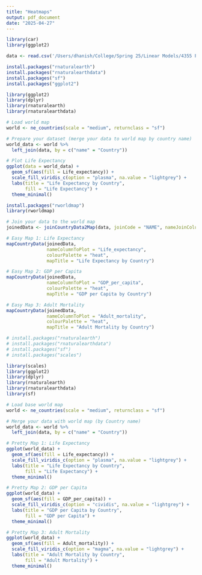 ```yaml
---
title: "Heatmaps"
output: pdf_document
date: "2025-04-27"
---
```


```r
library(car)  
library(ggplot2) 

data <- read.csv('/Users/dhanish/College/Spring 25/Linear Models/4355 Project/Life-Expectancy-Data-Updated.csv')
```

```r

install.packages("rnaturalearth")
install.packages("rnaturalearthdata")
install.packages("sf")  
install.packages("ggplot2")

library(ggplot2)
library(dplyr)
library(rnaturalearth)
library(rnaturalearthdata)

# Load world map
world <- ne_countries(scale = "medium", returnclass = "sf")

# Prepare your dataset (merge your data to world map by country name)
world_data <- world %>%
  left_join(data, by = c("name" = "Country"))

# Plot Life Expectancy
ggplot(data = world_data) +
  geom_sf(aes(fill = Life_expectancy)) +
  scale_fill_viridis_c(option = "plasma", na.value = "lightgrey") +
  labs(title = "Life Expectancy by Country",
       fill = "Life Expectancy") +
  theme_minimal()
```

```r
install.packages("rworldmap")
library(rworldmap)

# Join your data to the world map
joinedData <- joinCountryData2Map(data, joinCode = "NAME", nameJoinColumn = "Country")

# Easy Map 1: Life Expectancy
mapCountryData(joinedData, 
               nameColumnToPlot = "Life_expectancy", 
               colourPalette = "heat", 
               mapTitle = "Life Expectancy by Country")

# Easy Map 2: GDP per Capita
mapCountryData(joinedData, 
               nameColumnToPlot = "GDP_per_capita", 
               colourPalette = "heat", 
               mapTitle = "GDP per Capita by Country")

# Easy Map 3: Adult Mortality
mapCountryData(joinedData, 
               nameColumnToPlot = "Adult_mortality", 
               colourPalette = "heat", 
               mapTitle = "Adult Mortality by Country")

```


```r
# install.packages("rnaturalearth")
# install.packages("rnaturalearthdata")
# install.packages("sf")
# install.packages("scales")

library(scales)
library(ggplot2)
library(dplyr)
library(rnaturalearth)
library(rnaturalearthdata)
library(sf)

# Load base world map
world <- ne_countries(scale = "medium", returnclass = "sf")

# Merge your data with world map (by Country name)
world_data <- world %>%
  left_join(data, by = c("name" = "Country"))

# Pretty Map 1: Life Expectancy
ggplot(world_data) +
  geom_sf(aes(fill = Life_expectancy)) +
  scale_fill_viridis_c(option = "plasma", na.value = "lightgrey") +
  labs(title = "Life Expectancy by Country",
       fill = "Life Expectancy") +
  theme_minimal()

# Pretty Map 2: GDP per Capita
ggplot(world_data) +
  geom_sf(aes(fill = GDP_per_capita)) +
  scale_fill_viridis_c(option = "cividis", na.value = "lightgrey") +
  labs(title = "GDP per Capita by Country",
       fill = "GDP per Capita") +
  theme_minimal()

# Pretty Map 3: Adult Mortality
ggplot(world_data) +
  geom_sf(aes(fill = Adult_mortality)) +
  scale_fill_viridis_c(option = "magma", na.value = "lightgrey") +
  labs(title = "Adult Mortality by Country",
       fill = "Adult Mortality") +
  theme_minimal()


```
